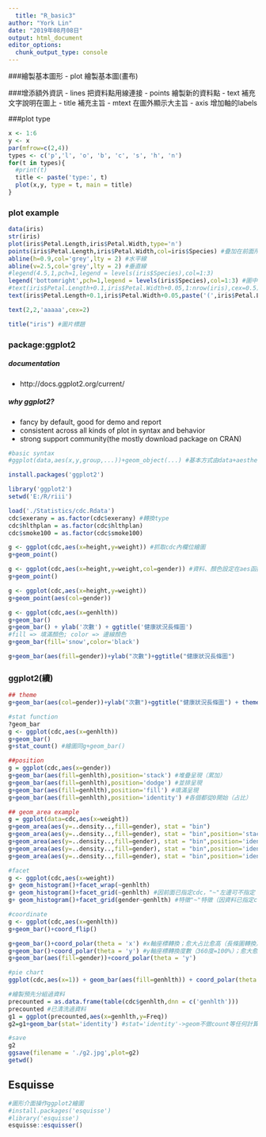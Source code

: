 ```yaml
---
  title: "R_basic3"
author: "York Lin"
date: "2019年08月08日"
output: html_document
editor_options: 
  chunk_output_type: console
---
```

  
  ###繪製基本圖形
  - plot	繪製基本圖(畫布)

###增添額外資訊
- lines	把資料點用線連接
- points	繪製新的資料點
- text	補充文字說明在圖上
- title	補充主旨
- mtext	在圖外顯示大主旨
- axis	增加軸的labels

###plot type
```r
x <- 1:6
y <- x
par(mfrow=c(2,4))
types <- c('p','l', 'o', 'b', 'c', 's', 'h', 'n')
for(t in types){
  #print(t)
  title <- paste('type:', t)
  plot(x,y, type = t, main = title)
}

```

### plot example
```r
data(iris)
str(iris)
plot(iris$Petal.Length,iris$Petal.Width,type='n')
points(iris$Petal.Length,iris$Petal.Width,col=iris$Species) #疊加在前面所畫出圖形上
abline(h=0.9,col='grey',lty = 2) #水平線
abline(v=2.5,col='grey',lty = 2) #垂直線
#legend(4.5,1,pch=1,legend = levels(iris$Species),col=1:3)
legend('bottomright',pch=1,legend = levels(iris$Species),col=1:3) #圖中小方塊
#text(iris$Petal.Length+0.1,iris$Petal.Width+0.05,1:nrow(iris),cex=0.5)
text(iris$Petal.Length+0.1,iris$Petal.Width+0.05,paste('(',iris$Petal.Length,', ',iris$Petal.Width,')'),cex=0.5) #text(x軸,y軸,paste(x軸文字,y軸文字))

text(2,2,'aaaaa',cex=2)

title("iris") #圖片標題
```

### package:ggplot2
##### documentation
- http://docs.ggplot2.org/current/

##### why ggplot2?
- fancy by default, good for demo and report 
- consistent across all kinds of plot in syntax and behavior
- strong support community(the mostly download package on CRAN)
```R
#basic syntax
#ggplot(data,aes(x,y,group,...))+geom_object(...) #基本方式由data+aesthetics+geometries

install.packages('ggplot2')

library('ggplot2')
setwd('E:/R/riii')

load('./Statistics/cdc.Rdata')
cdc$exerany = as.factor(cdc$exerany) #轉換type
cdc$hlthplan = as.factor(cdc$hlthplan)
cdc$smoke100 = as.factor(cdc$smoke100)

g <- ggplot(cdc,aes(x=height,y=weight)) #抓取cdc內欄位繪圖
g+geom_point()

g <- ggplot(cdc,aes(x=height,y=weight,col=gender)) #資料、顏色設定在aes函數內
g+geom_point()

g <- ggplot(cdc,aes(x=height,y=weight))
g+geom_point(aes(col=gender))

g <- ggplot(cdc,aes(x=genhlth))
g+geom_bar()
g+geom_bar() + ylab('次數') + ggtitle('健康狀況長條圖')
#fill => 填滿顏色; color => 邊線顏色
g+geom_bar(fill='snow',color='black')

g+geom_bar(aes(fill=gender))+ylab("次數")+ggtitle("健康狀況長條圖")
```

### ggplot2(續)
```R
## theme
g+geom_bar(aes(col=gender))+ylab("次數")+ggtitle("健康狀況長條圖") + theme(text=element_text(size=16,  family="Songti SC"))

#stat function
?geom_bar
g <- ggplot(cdc,aes(x=genhlth))
g+geom_bar()
g+stat_count() #繪圖同g+geom_bar()

##position
g = ggplot(cdc,aes(x=gender))
g+geom_bar(aes(fill=genhlth),position='stack') #堆疊呈現（累加）
g+geom_bar(aes(fill=genhlth),position='dodge') #並排呈現
g+geom_bar(aes(fill=genhlth),position='fill') #填滿呈現
g+geom_bar(aes(fill=genhlth),position='identity') #各個都從0開始（占比）

## geom_area example
g = ggplot(data=cdc,aes(x=weight))
g+geom_area(aes(y=..density..,fill=gender), stat = "bin")
g+geom_area(aes(y=..density..,fill=gender), stat = "bin",position='stack')
g+geom_area(aes(y=..density..,fill=gender), stat = "bin",position='identity')
g+geom_area(aes(y=..density..,fill=gender), stat = "bin",position='identity',alpha=0.4)
g+geom_area(aes(y=..density..,fill=gender), stat = "bin",position='identity',alpha=0.5)
```

```R
#facet
g <- ggplot(cdc,aes(x=weight))
g+ geom_histogram()+facet_wrap(~genhlth)
g+ geom_histogram()+facet_grid(~genhlth) #因前面已指定cdc，"~"左邊可不指定
g+ geom_histogram()+facet_grid(gender~genhlth) #特徵"~"特徵（因資料已指定cdc）

#coordinate
g <- ggplot(cdc,aes(x=genhlth))
g+geom_bar()+coord_flip()

g+geom_bar()+coord_polar(theta = 'x') #x軸座標轉換；愈大占比愈高（長條圖轉換）
g+geom_bar()+coord_polar(theta = 'y') #y軸座標轉換度數（360度=100%）；愈大愈完整圓（長條圖轉換）
g+geom_bar(aes(fill=gender))+coord_polar(theta = 'y')

#pie chart
ggplot(cdc,aes(x=1)) + geom_bar(aes(fill=genhlth)) + coord_polar(theta = 'y')
```

```R
#繪製預先分組過資料
precounted = as.data.frame(table(cdc$genhlth,dnn = c('genhlth')))
precounted #已清洗過資料
g1 = ggplot(precounted,aes(x=genhlth,y=Freq))
g2=g1+geom_bar(stat='identity') #stat='identity'->geom不做count等任何計算單純繪圖的狀態

#save
g2
ggsave(filename = './g2.jpg',plot=g2)
getwd()
```

## Esquisse
```R
#圖形介面操作ggplot2繪圖
#install.packages('esquisse')
#library('esquisse')
esquisse::esquisser()
```